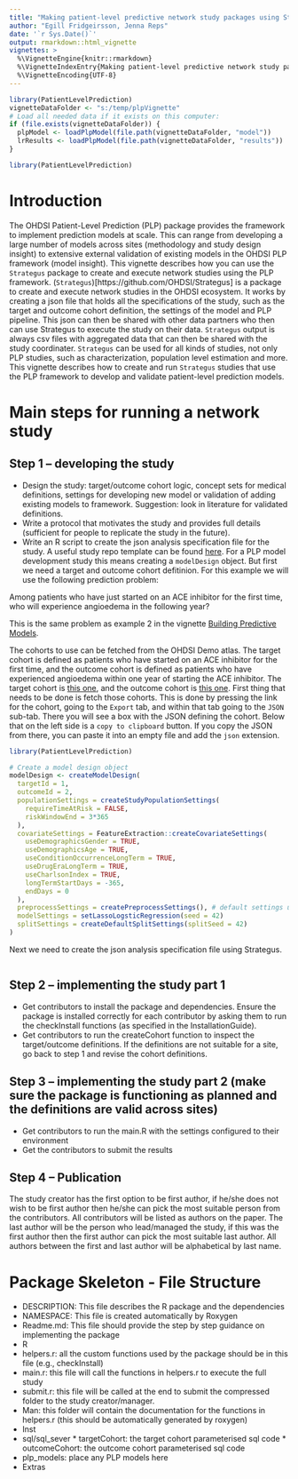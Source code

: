 ```yaml
---
title: "Making patient-level predictive network study packages using Strategus"
author: "Egill Fridgeirsson, Jenna Reps"
date: '`r Sys.Date()`'
output: rmarkdown::html_vignette
vignettes: >
  %\VignetteEngine{knitr::rmarkdown}
  %\VignetteIndexEntry{Making patient-level predictive network study packages}
  %\VignetteEncoding{UTF-8}
---
```


```r
library(PatientLevelPrediction)
vignetteDataFolder <- "s:/temp/plpVignette"
# Load all needed data if it exists on this computer:
if (file.exists(vignetteDataFolder)) {
  plpModel <- loadPlpModel(file.path(vignetteDataFolder, "model"))
  lrResults <- loadPlpModel(file.path(vignetteDataFolder, "results"))
}
```

```r
library(PatientLevelPrediction)
```

\newpage

# Introduction

The OHDSI Patient-Level Prediction (PLP) package provides the framework to implement prediction models at scale. This can range from developing a large number of models across sites (methodology and study design insight) to extensive external validation of existing models in the OHDSI PLP framework (model insight). This vignette describes how you can use the `Strategus` package to create and execute network studies using the PLP framework. (`Strategus`)[https://github.com/OHDSI/Strategus] is a package to create and execute network studies in the OHDSI ecosystem. It works by creating a json file that holds all the specifications of the study, such as the target and outcome cohort definition, the settings of the model and PLP pipeline. This json can then be shared with other data partners who then can use Strategus to execute the study on their data. `Strategus` output is always csv files with aggregated data that can then be shared with the study coordinater. `Strategus` can be used for all kinds of studies, not only PLP studies, such as characterization, population level estimation and more. This vignette describes how to create and run `Strategus` studies that use the PLP framework to develop and validate patient-level prediction models. 

# Main steps for running a network study

## Step 1 – developing the study

-   Design the study: target/outcome cohort logic, concept sets for medical definitions, settings for developing new model or validation of adding existing models to framework. Suggestion: look in literature for validated definitions.
-   Write a protocol that motivates the study and provides full details (sufficient for people to replicate the study in the future).
-   Write an R script to create the json analysis specification file for the study. A useful study repo template can be found [here](https://github.com/ohdsi-studies/StrategusStudyRepoTemplate/). For a PLP model development study this means creating a `modelDesign` object. But first we need a target and outcome cohort defitinion. For this example we will use the following prediction problem:

Among patients who have just started on an ACE inhibitor for the first time, who will experience angioedema in the following year?

This is the same problem as example 2 in the vignette [Building Predictive Models](https://ohdsi.github.io/PatientLevelPrediction/articles/BuildingPredictiveModels.html).

The cohorts to use can be fetched from the OHDSI Demo atlas. The target cohort is defined as patients who have started on an ACE inhibitor for the first time, and the outcome cohort is defined as patients who have experienced angioedema within one year of starting the ACE inhibitor. The target cohort is [this one](https://atlas-demo.ohdsi.org/#/cohortdefinition/1770617), and the outcome cohort is [this one](https://atlas-demo.ohdsi.org/#/cohortdefinition/1770616). First thing that needs to be done is fetch those cohorts. This is done by pressing the link for the cohort, going to the `Export` tab, and within that tab going to the `JSON` sub-tab. There you will see a box with the JSON defining the cohort. Below that on the left side is a `copy to clipboard` button. If you copy the JSON from there, you can paste it into an empty file and add the `json` extension.



```r
library(PatientLevelPrediction)

# Create a model design object
modelDesign <- createModelDesign(
  targetId = 1,
  outcomeId = 2,
  populationSettings = createStudyPopulationSettings(
    requireTimeAtRisk = FALSE,
    riskWindowEnd = 3*365
  ),
  covariateSettings = FeatureExtraction::createCovariateSettings(
    useDemographicsGender = TRUE,
    useDemographicsAge = TRUE,
    useConditionOccurrenceLongTerm = TRUE,
    useDrugEraLongTerm = TRUE,
    useCharlsonIndex = TRUE,
    longTermStartDays = -365,
    endDays = 0
  ),
  preprocessSettings = createPreprocessSettings(), # default settings used
  modelSettings = setLassoLogsticRegression(seed = 42)
  splitSettings = createDefaultSplitSettings(splitSeed = 42)
)
```

Next we need to create the json analysis specification file using Strategus. 

```R


```


## Step 2 – implementing the study part 1

-   Get contributors to install the package and dependencies. Ensure the package is installed correctly for each contributor by asking them to run the checkInstall functions (as specified in the InstallationGuide).
-   Get contributors to run the createCohort function to inspect the target/outcome definitions. If the definitions are not suitable for a site, go back to step 1 and revise the cohort definitions.

## Step 3 – implementing the study part 2 (make sure the package is functioning as planned and the definitions are valid across sites)

-   Get contributors to run the main.R with the settings configured to their environment
-   Get the contributors to submit the results

## Step 4 – Publication

The study creator has the first option to be first author, if he/she does not wish to be first author then he/she can pick the most suitable person from the contributors. All contributors will be listed as authors on the paper. The last author will be the person who lead/managed the study, if this was the first author then the first author can pick the most suitable last author. All authors between the first and last author will be alphabetical by last name.

# Package Skeleton - File Structure

-   DESCRIPTION: This file describes the R package and the dependencies
-   NAMESPACE: This file is created automatically by Roxygen
-   Readme.md: This file should provide the step by step guidance on implementing the package
-   R
-   helpers.r: all the custom functions used by the package should be in this file (e.g., checkInstall)
-   main.r: this file will call the functions in helpers.r to execute the full study
-   submit.r: this file will be called at the end to submit the compressed folder to the study creator/manager.
-   Man: this folder will contain the documentation for the functions in helpers.r (this should be automatically generated by roxygen)
-   Inst
-   sql/sql_sever \* targetCohort: the target cohort parameterised sql code \* outcomeCohort: the outcome cohort parameterised sql code
-   plp_models: place any PLP models here
-   Extras
